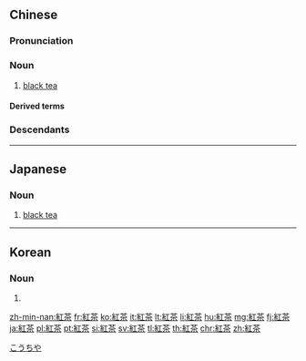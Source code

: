 {{also|红茶}}
==Chinese==
{{zh-forms|s=红茶|lit=red tea}}

===Pronunciation===
{{zh-pron
|m=hóngchá
|c=hung4 caa4
|h=pfs=fùng-chhà
|md=è̤ng-dà
|mn=âng-tê
|w=3hhon zo
|cat=n
}}

===Noun===
{{zh-noun}}

# [[black tea]]

====Derived terms====
{{zh-der|紅茶菌}}

===Descendants===
{{CJKV||こうちゃ|홍차|hồng trà}}

{{zh-cat|Elementary|Beverages|Tea}}

----

==Japanese==
{{ja-kanjitab|こう|ちゃ|yomi=on}}

===Noun===
{{ja-noun|こうちゃ}}

# [[black tea]]
#: {{ja-usex|'''紅茶'''を入れる。|'''こうちゃ''' を いれる。|make '''black tea'''.}}
#: {{ja-usex|'''紅茶'''を飲む。|'''こうちゃ''' を のむ。|drink black tea.}}

[[Category:ja:Tea|こうちや]]

----

==Korean==
{{ko-hanjatab}}

===Noun===
{{ko-noun|hangeul=홍차}}

# {{hanja form of|홍차|[[black tea]]}}

[[zh-min-nan:紅茶]]
[[fr:紅茶]]
[[ko:紅茶]]
[[it:紅茶]]
[[lt:紅茶]]
[[li:紅茶]]
[[hu:紅茶]]
[[mg:紅茶]]
[[fj:紅茶]]
[[ja:紅茶]]
[[pl:紅茶]]
[[pt:紅茶]]
[[si:紅茶]]
[[sv:紅茶]]
[[tl:紅茶]]
[[th:紅茶]]
[[chr:紅茶]]
[[zh:紅茶]]